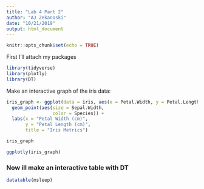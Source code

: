 ```yaml
---
title: "Lab 4 Part 2"
author: "AJ Zekanoski"
date: "10/21/2019"
output: html_document
---
```


```r
knitr::opts_chunk$set(echo = TRUE)
```

First I'll attach my packages

```r
library(tidyverse)
library(plotly)
library(DT)
```

Make an interactive graph of the iris data:

```r
iris_graph <- ggplot(data = iris, aes(x = Petal.Width, y = Petal.Length)) +
  geom_point(aes(size = Sepal.Width,
                 color = Species)) +
  labs(x = "Petal Width (cm)", 
       y = "Petal Length (cm)", 
       title = "Iris Metrics")

iris_graph

ggplotly(iris_graph)
```

### Now ill make an interactive table with DT

```r
datatable(msleep)
```


